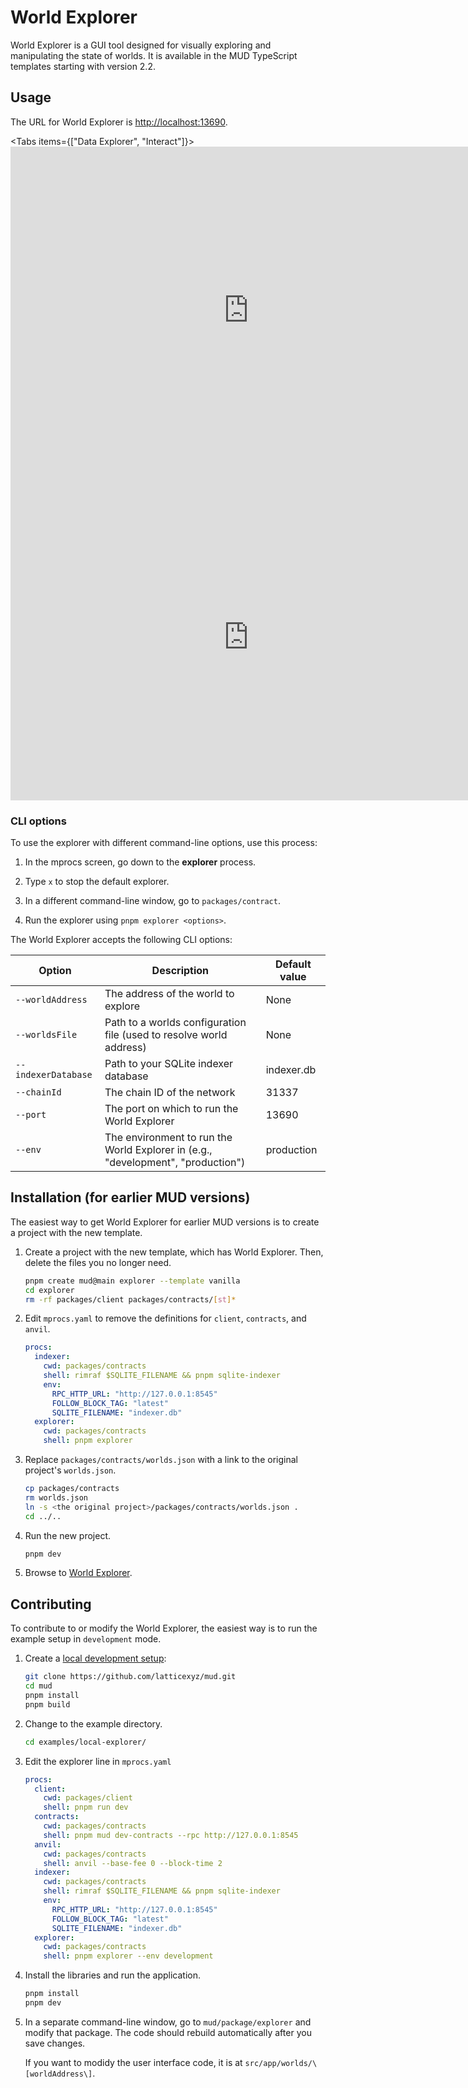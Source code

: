 
# World Explorer

World Explorer is a GUI tool designed for visually exploring and manipulating the state of worlds.
It is available in the MUD TypeScript templates starting with version 2.2.

## Usage

The URL for World Explorer is [http://localhost:13690](http://localhost:13690).

<Tabs items={["Data Explorer", "Interact"]}>
  <Tab>
    <iframe
      width="761"
      height="523"
      src="https://www.youtube.com/embed/9u-T5MiBynM"
      title="Using the MUD Data Explorer"
      frameborder="0"
      allow="accelerometer; autoplay; clipboard-write; encrypted-media; gyroscope; picture-in-picture; web-share"
      referrerpolicy="strict-origin-when-cross-origin"
      allowfullscreen
    ></iframe>
  </Tab>
  <Tab>
    <iframe
      width="761"
      height="523"
      src="https://www.youtube.com/embed/ZJWvODGl8uU"
      title="Using the MUD Data Explorer's Interact tab"
      frameborder="0"
      allow="accelerometer; autoplay; clipboard-write; encrypted-media; gyroscope; picture-in-picture; web-share"
      referrerpolicy="strict-origin-when-cross-origin"
      allowfullscreen
    ></iframe>
  </Tab>
</Tabs>

### CLI options

To use the explorer with different command-line options, use this process:

1. In the mprocs screen, go down to the **explorer** process.

1. Type `x` to stop the default explorer.

1. In a different command-line window, go to `packages/contract`.

1. Run the explorer using `pnpm explorer <options>`.

The World Explorer accepts the following CLI options:

| Option              | Description                                                                      | Default value |
| ------------------- | -------------------------------------------------------------------------------- | ------------- |
| `--worldAddress`    | The address of the world to explore                                              | None          |
| `--worldsFile`      | Path to a worlds configuration file (used to resolve world address)              | None          |
| `--indexerDatabase` | Path to your SQLite indexer database                                             | indexer.db    |
| `--chainId`         | The chain ID of the network                                                      | 31337         |
| `--port`            | The port on which to run the World Explorer                                      | 13690         |
| `--env`             | The environment to run the World Explorer in (e.g., "development", "production") | production    |

## Installation (for earlier MUD versions)

The easiest way to get World Explorer for earlier MUD versions is to create a project with the new template.

1. Create a project with the new template, which has World Explorer.
   Then, delete the files you no longer need.

   ```sh copy
   pnpm create mud@main explorer --template vanilla
   cd explorer
   rm -rf packages/client packages/contracts/[st]*
   ```

1. Edit `mprocs.yaml` to remove the definitions for `client`, `contracts`, and `anvil`.

   ```yaml filename="mprocs.yaml" copy
   procs:
     indexer:
       cwd: packages/contracts
       shell: rimraf $SQLITE_FILENAME && pnpm sqlite-indexer
       env:
         RPC_HTTP_URL: "http://127.0.0.1:8545"
         FOLLOW_BLOCK_TAG: "latest"
         SQLITE_FILENAME: "indexer.db"
     explorer:
       cwd: packages/contracts
       shell: pnpm explorer
   ```

1. Replace `packages/contracts/worlds.json` with a link to the original project's `worlds.json`.

   ```sh copy
   cp packages/contracts
   rm worlds.json
   ln -s <the original project>/packages/contracts/worlds.json .
   cd ../..
   ```

1. Run the new project.

   ```sh copy
   pnpm dev
   ```

1. Browse to [World Explorer](http://localhost:13690).

## Contributing

To contribute to or modify the World Explorer, the easiest way is to run the example setup in `development` mode.

1. Create a [local development setup](/contribute#local-development-setup):

   ```sh copy
   git clone https://github.com/latticexyz/mud.git
   cd mud
   pnpm install
   pnpm build
   ```

1. Change to the example directory.

   ```sh copy
   cd examples/local-explorer/
   ```

1. Edit the explorer line in `mprocs.yaml`

   <CollapseCode>

   ```yaml filename="mprocs.yaml" copy showLineNumbers {20}
   procs:
     client:
       cwd: packages/client
       shell: pnpm run dev
     contracts:
       cwd: packages/contracts
       shell: pnpm mud dev-contracts --rpc http://127.0.0.1:8545
     anvil:
       cwd: packages/contracts
       shell: anvil --base-fee 0 --block-time 2
     indexer:
       cwd: packages/contracts
       shell: rimraf $SQLITE_FILENAME && pnpm sqlite-indexer
       env:
         RPC_HTTP_URL: "http://127.0.0.1:8545"
         FOLLOW_BLOCK_TAG: "latest"
         SQLITE_FILENAME: "indexer.db"
     explorer:
       cwd: packages/contracts
       shell: pnpm explorer --env development
   ```

   </CollapseCode>

1. Install the libraries and run the application.

   ```sh copy
   pnpm install
   pnpm dev
   ```

1. In a separate command-line window, go to `mud/package/explorer` and modify that package.
   The code should rebuild automatically after you save changes.

   If you want to modidy the user interface code, it is at `src/app/worlds/\[worldAddress\]`.

